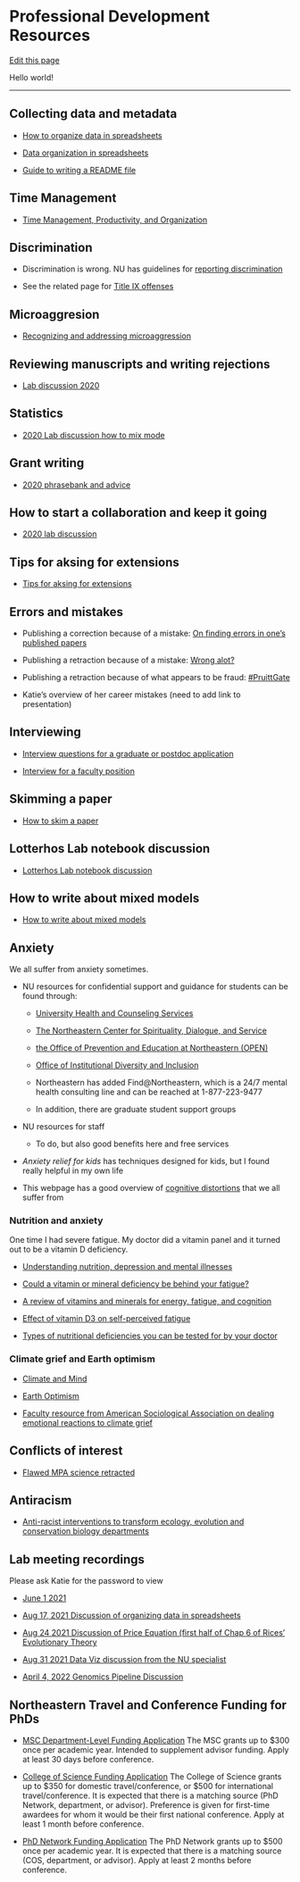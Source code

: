 # Professional Development Resources

[Edit this page](https://github.com/DrK-Lo/lotterhoslabprotocols/edit/main/profdev.qmd)

Hello world!

------------------------------------------------------------------------

## **Collecting data and metadata** {.unnumbered}

-   [How to organize data in spreadsheets](https://datacarpentry.org/spreadsheet-ecology-lesson/02-common-mistakes/index.html)

-   [Data organization in spreadsheets](https://www.tandfonline.com/doi/full/10.1080/00031305.2017.1375989)

-   [Guide to writing a README file](https://data.research.cornell.edu/content/readme)

## **Time Management** {.unnumbered}

-   [Time Management, Productivity, and Organization](https://docs.google.com/document/d/13xiuKlbF0ao1CSZoeDg5RmtGibtNRclVZeQpAYcLIFo/edit)

## **Discrimination** {.unnumbered}

-   Discrimination is wrong. NU has guidelines for [reporting discrimination](https://www.northeastern.edu/ouec/reporting-options/discrimination/)

-   See the related page for [Title IX offenses](https://www.northeastern.edu/ouec/reporting-options/titleix-prohibited-offenses/)

## **Microaggresion** {.unnumbered}

-   [Recognizing and addressing microaggression](https://github.com/DrK-Lo/lotterhoslabprotocols/blob/23fad2ce227a603e8d3bc604bd203538ea84cbb5/img/RecognizingandAddressingMicroaggressionsTakewaways2021.pdf)

## **Reviewing manuscripts and writing rejections** {.unnumbered}

-   [Lab discussion 2020](https://docs.google.com/document/d/1BGYn66Q0mkXOwL5S_woHOLh7__dTHQzQDxRc5EnKLNw/edit#)

## **Statistics** {.unnumbered}

-   [2020 Lab discussion how to mix mode](https://docs.google.com/document/d/1jQZkbZbZuWnElYmLUntg5qgh1NG2-yAbsT3zzvmbkZ0/edit#heading=h.btb80w3ha1pf)

## **Grant writing** {.unnumbered}

-   [2020 phrasebank and advice](https://docs.google.com/document/d/10TXWztCiID1-wNTGZ37rvYoIVHbf2kWmQMHoqN6pHQk/edit?pli=1)

## **How to start a collaboration and keep it going** {.unnumbered}

-   [2020 lab discussion](https://docs.google.com/document/d/1mgWle41KPHnlCevE5IB9S1AaWQcYDFm_7riQU7WTfOM/edit)

## **Tips for aksing for extensions** {.unnumbered}

-   [Tips for aksing for extensions](https://docs.google.com/document/d/1o87Ua79CeVIQstDpy9m9DtGsZTL9ttFmVB-Kqus1Iig/edit)

## **Errors and mistakes** {.unnumbered}

-   Publishing a correction because of a mistake: [On finding errors in one's published papers](https://dynamicecology.wordpress.com/2016/12/02/on-finding-errors-in-ones-published-analyses/)

-   Publishing a retraction because of a mistake: [Wrong alot?](http://ecoevoevoeco.blogspot.com/2016/12/wrong-lot.html%20http://ecoevoevoeco.blogspot.com/2016/12/wrong-lot.html)

-   Publishing a retraction because of what appears to be fraud: [#PruittGate](https://laskowskilab.faculty.ucdavis.edu/2020/01/29/retractions/)

-   Katie's overview of her career mistakes (need to add link to presentation)

## **Interviewing** {.unnumbered}

-   [Interview questions for a graduate or postdoc application](https://docs.google.com/document/d/1SM3PiIfo4f_Pd_NZxC4Br1g5E0mnqCUlwilrleatNWA/edit)

-   [Interview for a faculty position](https://docs.google.com/document/d/1OvvB6yl_5l05dUn3frL5GEJeksc5xjy8a_keq8sp0fc/edit)

## **Skimming a paper** {.unnumbered}

-   [How to skim a paper](https://docs.google.com/document/d/17wIUVwRGpfRMG-riBjCj9EyCnPMb-K8RX7ww5C0kzf8/edit)

## **Lotterhos Lab notebook discussion** {.unnumbered}

-   [Lotterhos Lab notebook discussion](https://drive.google.com/file/d/1HIVVvMbaF8XW0Jxyh708EYBTegkneJ_C/view?usp=sharing)

## **How to write about mixed models** {.unnumbered}

-   [How to write about mixed models](https://docs.google.com/document/d/1jQZkbZbZuWnElYmLUntg5qgh1NG2-yAbsT3zzvmbkZ0/edit#heading=h.btb80w3ha1pf)

## **Anxiety** {.unnumbered}

We all suffer from anxiety sometimes.

-   NU resources for confidential support and guidance for students can be found through:

    -   [University Health and Counseling Services](https://www.northeastern.edu/uhcs/)

    -   [The Northeastern Center for Spirituality, Dialogue, and Service](https://www.northeastern.edu/spirituallife/)

    -   [the Office of Prevention and Education at Northeastern (OPEN)](https://studentlife.northeastern.edu/open/)

    -   [Office of Institutional Diversity and Inclusion](https://provost.northeastern.edu/oidi/)

    -   Northeastern has added Find\@Northeastern, which is a 24/7 mental health consulting line and can be reached at 1-877-223-9477

    -   In addition, there are graduate student support groups

-   NU resources for staff

    -   To do, but also good benefits here and free services

-   *Anxiety relief for kids* has techniques designed for kids, but I found really helpful in my own life

-   This webpage has a good overview of [cognitive distortions](https://positivepsychology.com/cognitive-distortions/) that we all suffer from

### **Nutrition and anxiety** {.unnumbered}

One time I had severe fatigue. My doctor did a vitamin panel and it turned out to be a vitamin D deficiency.

-   [Understanding nutrition, depression and mental illnesses](https://www.ncbi.nlm.nih.gov/pmc/articles/PMC2738337/)

-   [Could a vitamin or mineral deficiency be behind your fatigue?](https://www.health.harvard.edu/mind-and-mood/could-a-vitamin-or-mineral-deficiency-be-behind-your-fatigue)

-   [A review of vitamins and minerals for energy, fatigue, and cognition](https://www.ncbi.nlm.nih.gov/pmc/articles/PMC7019700/)

-   [Effect of vitamin D3 on self-perceived fatigue](https://www.ncbi.nlm.nih.gov/pmc/articles/PMC5207540/)

-   [Types of nutritional deficiencies you can be tested for by your doctor](https://www.myonemedicalsource.com/2020/06/18/nutritional-testing/)

### **Climate grief and Earth optimism** {.unnumbered}

-   [Climate and Mind](https://www.climateandmind.org/)

-   [Earth Optimism](https://earthoptimism.si.edu/resources/educational-resources/)

-   [Faculty resource from American Sociological Association on dealing emotional reactions to climate grief](https://cpb-us-e1.wpmucdn.com/sites.ucsc.edu/dist/1/1169/files/2021/06/When-students-have-powerful-reactions.pdf)

## **Conflicts of interest** {.unnumbered}

-   [Flawed MPA science retracted](https://sustainablefisheries-uw.org/flawed-mpa-science-retracted/)

## **Antiracism** {.unnumbered}

-   [Anti-racist interventions to transform ecology, evolution and conservation biology departments](https://www.nature.com/articles/s41559-021-01522-z)

## **Lab meeting recordings** {.unnumbered}

Please ask Katie for the password to view

-   [June 1 2021](https://northeastern.zoom.us/rec/share/enHUqKE7sr-bq6gpBMBOsu2-vPz3YsobBGADU2wNAgl80B-O9ijm86bx9kxOiboj.nYjVibVUxw51caKb)

-   [Aug 17, 2021 Discussion of organizing data in spreadsheets](https://northeastern.zoom.us/rec/share/8Z6w6mkq-XTPgyDJU_zcLIp0M5U9tTh5rGo5bhlXdIfKR7vbV4bZsA2Nm3rxvbfv.d3krLgGquGjjO5CP)

-   [Aug 24 2021 Discussion of Price Equation (first half of Chap 6 of Rices' Evolutionary Theory](https://northeastern.zoom.us/rec/share/9JS5ZfB-eySzp6VqK24pHh4bNft2uPhd8wLx3b7J2ycq1IQd4hxxt8bvcXs8WfJs.3dgAcoKa9fQZArZR)

-   [Aug 31 2021 Data Viz discussion from the NU specialist](https://northeastern.zoom.us/rec/share/L4GY5DKi6XCi1nf8_RxkzyGyu6NAojZd4nsNsL1WpxiEfNp5qe_PHd5An9ngPANS.49r97rNHCjo5PNSH)

-   [April 4, 2022 Genomics Pipeline Discussion](https://drive.google.com/file/d/1PGqdpTqKoK9ShX6yj6hNiqI7VVO43gOv/view?usp=sharing)

## **Northeastern Travel and Conference Funding for PhDs** {.unnumbered}

-   [MSC Department-Level Funding Application](https://drive.google.com/file/d/1Lb_1kdAgfSQqCOqkyCWnVshKLY8Y7MHT/view?usp=sharing) The MSC grants up to \$300 once per academic year. Intended to supplement advisor funding. Apply at least 30 days before conference.

-   [College of Science Funding Application](https://forms.office.com/pages/responsepage.aspx?id=gcLuqKOqrk2sm5o5i5IV5yDZoNSxGVNDmDTVJk5ayVFURVRETTY1MUZUUDIzNzRHVFRGQkpaWTBZTi4u) The College of Science grants up to \$350 for domestic travel/conference, or \$500 for international travel/conference. It is expected that there is a matching source (PhD Network, department, or advisor). Preference is given for first-time awardees for whom it would be their first national conference. Apply at least 1 month before conference.

-   [PhD Network Funding Application](https://phd.northeastern.edu/network/resources/travelfunding/) The PhD Network grants up to \$500 once per academic year. It is expected that there is a matching source (COS, department, or advisor). Apply at least 2 months before conference.\
